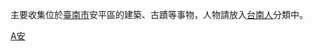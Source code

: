 {{Catmore|安平區}}主要收集位於[[臺南市|臺南市]]安平區的建築、古蹟等事物，人物請放入[[:Category:台南人|台南人]]分類中。

[[Category:臺南市行政區劃|A安]]